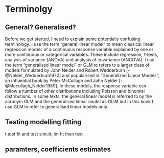 # Terminolgy

## General? Generalised?

Before we get started, I need to explain some potentially confusing terminology. I use the term "general linear model" to mean classical linear regression models of a continuous response variable explained by one or more continuous or categorical variables. These include regression, *t*-tests, analysis of variance (ANOVA) and analysis of covariance (ANCOVA). I use the term  "generalised linear model" or GLM to refers to a larger class of models formulated by  John Nelder and Robert Wedderburn [-@Nelder_Wedderburn1972] and popularised in "Generalized Linear Models", an influential book by Peter McCullagh and John Nelder [-@Mccullagh_Nelder1989]. In these models, the response variable can follow a number of other distributions including Poisson and binomial distributions. In some texts, the general linear model is referred to by the acronym GLM and the generalised linear model as GLIM but in this book I use GLM to refer to generalised linear models only.

## Testing modelling fitting

t.test fit and test simult; lm fit then test


## paramters, coefficients estimates